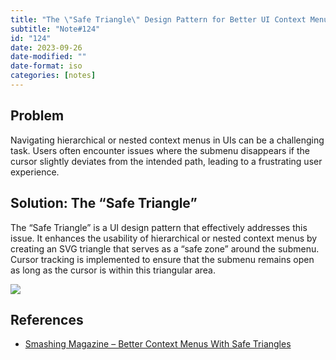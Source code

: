 ```yaml
---
title: "The \"Safe Triangle\" Design Pattern for Better UI Context Menus"
subtitle: "Note#124"
id: "124"
date: 2023-09-26
date-modified: ""
date-format: iso
categories: [notes]
---
```

## Problem

Navigating hierarchical or nested context menus in UIs can be a challenging task. Users often encounter issues where the submenu disappears if the cursor slightly deviates from the intended path, leading to a frustrating user experience.

## Solution: The "Safe Triangle"

The "Safe Triangle" is a UI design pattern that effectively addresses this issue. It enhances the usability of hierarchical or nested context menus by creating an SVG triangle that serves as a "safe zone" around the submenu. Cursor tracking is implemented to ensure that the submenu remains open as long as the cursor is within this triangular area.

![](/notes/assets/images/screenshot_2023-09-27T00:56:29_0.png)

## References

* [Smashing Magazine – Better Context Menus With Safe Triangles](https://www.smashingmagazine.com/2023/08/better-context-menus-safe-triangles/)
